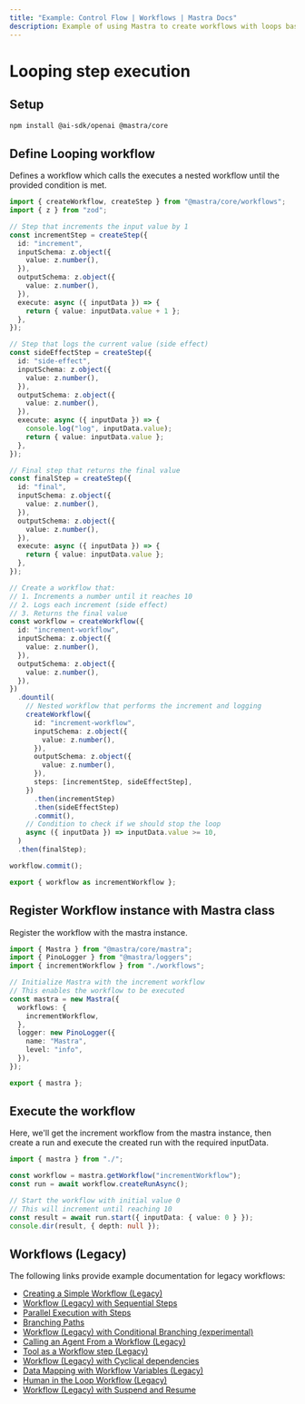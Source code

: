 ```yaml
---
title: "Example: Control Flow | Workflows | Mastra Docs"
description: Example of using Mastra to create workflows with loops based on provided conditions.
---
```


# Looping step execution

## Setup

```sh copy
npm install @ai-sdk/openai @mastra/core
```

## Define Looping workflow

Defines a workflow which calls the executes a nested workflow until the provided condition is met.

```ts showLineNumbers copy filename="looping-workflow.ts"
import { createWorkflow, createStep } from "@mastra/core/workflows";
import { z } from "zod";

// Step that increments the input value by 1
const incrementStep = createStep({
  id: "increment",
  inputSchema: z.object({
    value: z.number(),
  }),
  outputSchema: z.object({
    value: z.number(),
  }),
  execute: async ({ inputData }) => {
    return { value: inputData.value + 1 };
  },
});

// Step that logs the current value (side effect)
const sideEffectStep = createStep({
  id: "side-effect",
  inputSchema: z.object({
    value: z.number(),
  }),
  outputSchema: z.object({
    value: z.number(),
  }),
  execute: async ({ inputData }) => {
    console.log("log", inputData.value);
    return { value: inputData.value };
  },
});

// Final step that returns the final value
const finalStep = createStep({
  id: "final",
  inputSchema: z.object({
    value: z.number(),
  }),
  outputSchema: z.object({
    value: z.number(),
  }),
  execute: async ({ inputData }) => {
    return { value: inputData.value };
  },
});

// Create a workflow that:
// 1. Increments a number until it reaches 10
// 2. Logs each increment (side effect)
// 3. Returns the final value
const workflow = createWorkflow({
  id: "increment-workflow",
  inputSchema: z.object({
    value: z.number(),
  }),
  outputSchema: z.object({
    value: z.number(),
  }),
})
  .dountil(
    // Nested workflow that performs the increment and logging
    createWorkflow({
      id: "increment-workflow",
      inputSchema: z.object({
        value: z.number(),
      }),
      outputSchema: z.object({
        value: z.number(),
      }),
      steps: [incrementStep, sideEffectStep],
    })
      .then(incrementStep)
      .then(sideEffectStep)
      .commit(),
    // Condition to check if we should stop the loop
    async ({ inputData }) => inputData.value >= 10,
  )
  .then(finalStep);

workflow.commit();

export { workflow as incrementWorkflow };
```

## Register Workflow instance with Mastra class

Register the workflow with the mastra instance.

```ts showLineNumbers copy filename="index.ts"
import { Mastra } from "@mastra/core/mastra";
import { PinoLogger } from "@mastra/loggers";
import { incrementWorkflow } from "./workflows";

// Initialize Mastra with the increment workflow
// This enables the workflow to be executed
const mastra = new Mastra({
  workflows: {
    incrementWorkflow,
  },
  logger: new PinoLogger({
    name: "Mastra",
    level: "info",
  }),
});

export { mastra };
```

## Execute the workflow

Here, we'll get the increment workflow from the mastra instance, then create a run and execute the created run with the required inputData.

```ts showLineNumbers copy filename="exec.ts"
import { mastra } from "./";

const workflow = mastra.getWorkflow("incrementWorkflow");
const run = await workflow.createRunAsync();

// Start the workflow with initial value 0
// This will increment until reaching 10
const result = await run.start({ inputData: { value: 0 } });
console.dir(result, { depth: null });
```

## Workflows (Legacy)

The following links provide example documentation for legacy workflows:

- [Creating a Simple Workflow (Legacy)](/examples/workflows_legacy/creating-a-workflow)
- [Workflow (Legacy) with Sequential Steps](/examples/workflows_legacy/sequential-steps)
- [Parallel Execution with Steps](/examples/workflows_legacy/parallel-steps)
- [Branching Paths](/examples/workflows_legacy/branching-paths)
- [Workflow (Legacy) with Conditional Branching (experimental)](/examples/workflows_legacy/conditional-branching)
- [Calling an Agent From a Workflow (Legacy)](/examples/workflows_legacy/calling-agent)
- [Tool as a Workflow step (Legacy)](/examples/workflows_legacy/using-a-tool-as-a-step)
- [Workflow (Legacy) with Cyclical dependencies](/examples/workflows_legacy/cyclical-dependencies)
- [Data Mapping with Workflow Variables (Legacy)](/examples/workflows_legacy/workflow-variables)
- [Human in the Loop Workflow (Legacy)](/examples/workflows_legacy/human-in-the-loop)
- [Workflow (Legacy) with Suspend and Resume](/examples/workflows_legacy/suspend-and-resume)
